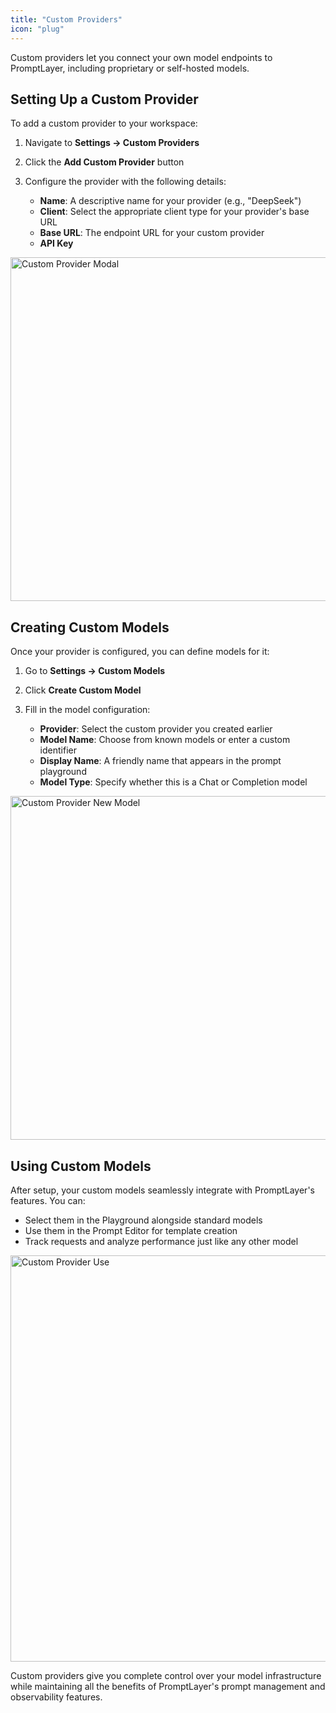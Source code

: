 ```yaml
---
title: "Custom Providers"
icon: "plug"
---
```


Custom providers let you connect your own model endpoints to PromptLayer, including proprietary or self-hosted models.

## Setting Up a Custom Provider

To add a custom provider to your workspace:

1. Navigate to **Settings → Custom Providers**
2. Click the **Add Custom Provider** button
3. Configure the provider with the following details:

   - **Name**: A descriptive name for your provider (e.g., "DeepSeek")
   - **Client**: Select the appropriate client type for your provider's base URL
   - **Base URL**: The endpoint URL for your custom provider
   - **API Key**

<img src="/images/custom-provider-modal.png" alt="Custom Provider Modal" width="550" />

## Creating Custom Models

Once your provider is configured, you can define models for it:

1. Go to **Settings → Custom Models**
2. Click **Create Custom Model**
3. Fill in the model configuration:

   - **Provider**: Select the custom provider you created earlier
   - **Model Name**: Choose from known models or enter a custom identifier
   - **Display Name**: A friendly name that appears in the prompt playground
   - **Model Type**: Specify whether this is a Chat or Completion model

<img src="/images/custom-provider-new-model.png" alt="Custom Provider New Model" width="550" />

## Using Custom Models

After setup, your custom models seamlessly integrate with PromptLayer's features. You can:

- Select them in the Playground alongside standard models
- Use them in the Prompt Editor for template creation
- Track requests and analyze performance just like any other model

<img src="/images/custom-provider-use.png" alt="Custom Provider Use" width="650" />

Custom providers give you complete control over your model infrastructure while maintaining all the benefits of PromptLayer's prompt management and observability features.